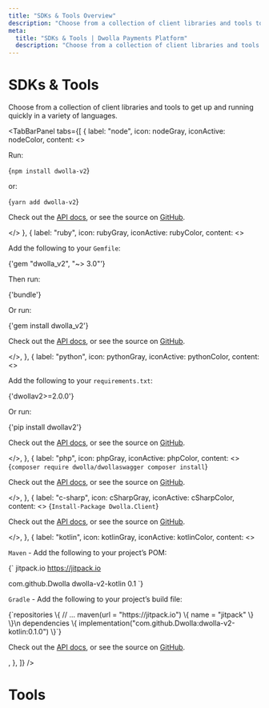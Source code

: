 ```yaml
---
title: "SDKs & Tools Overview"
description: "Choose from a collection of client libraries and tools to get up and running quickly in a variety of languages."
meta:
  title: "SDKs & Tools | Dwolla Payments Platform"
  description: "Choose from a collection of client libraries and tools to get up and running quickly in a variety of languages."
---
```



# SDKs & Tools

Choose from a collection of client libraries and tools to get up and running quickly in a variety of languages.

<TabBarPanel
  tabs={[
    {
      label: "node",
      icon: nodeGray,
      iconActive: nodeColor,
      content: <>
        <p>Run:</p>
        <CodeExamples>
          <CodeExample language="bash">
            {`npm install dwolla-v2`}
          </CodeExample>
        </CodeExamples>
        <p>or:</p>
        <CodeExamples>
          <CodeExample language="bash">
            {`yarn add dwolla-v2`}
          </CodeExample>
        </CodeExamples>
        <p>Check out the <a href="https://developers.dwolla.com/api-reference/sdks/node-js" target="_blank">API docs</a>, or see the source on <a href="https://github.com/Dwolla/dwolla-v2-node" target="_blank" rel="noopener noreferrer">GitHub</a>.</p>
      </>
    },
    {
      label: "ruby",
      icon: rubyGray,
      iconActive: rubyColor,
      content: <>
        <p>Add the following to your <code>Gemfile</code>:</p>
        <CodeExamples>
          <CodeExample language="ruby">
            {'gem "dwolla_v2", "~> 3.0"'}
          </CodeExample>
        </CodeExamples>
        <p>Then run:</p>
        <CodeExamples>
          <CodeExample language="bash">
            {'bundle'}
          </CodeExample>
        </CodeExamples>
        <p>Or run:</p>
        <CodeExamples>
          <CodeExample language="bash">
            {'gem install dwolla_v2'}
          </CodeExample>
        </CodeExamples>
        <p>Check out the <a href="https://developers.dwolla.com/api-reference/sdks/ruby" target="_blank">API docs</a>, or see the source on <a href="https://github.com/Dwolla/dwolla-v2-ruby" target="_blank" rel="noopener noreferrer">GitHub</a>.</p>
      </>,
    },
    {
      label: "python",
      icon: pythonGray,
      iconActive: pythonColor,
      content: <>
        <p>Add the following to your <code>requirements.txt</code>:</p>
        <CodeExamples>
          <CodeExample language="plaintext">
            {'dwollav2>=2.0.0'}
          </CodeExample>
        </CodeExamples>
        <p>Or run:</p>
        <CodeExamples>
          <CodeExample language="bash">
            {'pip install dwollav2'}
          </CodeExample>
        </CodeExamples>
        <p>Check out the <a href="https://developers.dwolla.com/api-reference/sdks/python" target="_blank">API docs</a>, or see the source on <a href="https://github.com/Dwolla/dwolla-v2-python" target="_blank" rel="noopener noreferrer">GitHub</a>.</p>
      </>,
    },
    {
      label: "php",
      icon: phpGray,
      iconActive: phpColor,
      content: <>
        <CodeExamples>
          <CodeExample language="bash">
            {`composer require dwolla/dwollaswagger
composer install`}
          </CodeExample>
        </CodeExamples>
        <p>Check out the <a href="https://developers.dwolla.com/api-reference/sdks/php" target="_blank">API docs</a>, or see the source on <a href="https://github.com/Dwolla/dwolla-swagger-php" target="_blank" rel="noopener noreferrer">GitHub</a>.</p>
      </>,
    },
    {
      label: "c-sharp",
      icon: cSharpGray,
      iconActive: cSharpColor,
      content: <>
        <CodeExamples>
          <CodeExample language="bash">
            {`Install-Package Dwolla.Client`}
          </CodeExample>
        </CodeExamples>
        <p>Check out the <a href="https://developers.dwolla.com/api-reference/sdks/c-sharp" target="_blank">API docs</a>, or see the source on <a href="https://github.com/Dwolla/dwolla-v2-csharp" target="_blank" rel="noopener noreferrer">GitHub</a>.</p>
      </>,
    },
    {
      label: "kotlin",
      icon: kotlinGray,
      iconActive: kotlinColor,
      content: <>
        <p><code>Maven</code> - Add the following to your project&rsquo;s POM:</p>
        <CodeExamples>
          <CodeExample language="xml">
            {`<repositories>
  <repository>
    <id>jitpack.io</id>
    <url>https://jitpack.io</url>
  </repository>
</repositories>

<dependency>
  <groupId>com.github.Dwolla</groupId>
  <artifactId>dwolla-v2-kotlin</artifactId>
  <version>0.1</version>
</dependency>`}
          </CodeExample>
        </CodeExamples>
        <p><code>Gradle</code> - Add the following to your project&rsquo;s build file:</p>
        <CodeExamples>
          <CodeExample language="kotlin">
            {`repositories \{
  // ...
  maven(url = "https://jitpack.io") \{
    name = "jitpack"
  \}
\}\n
dependencies \{
  implementation("com.github.Dwolla:dwolla-v2-kotlin:0.1.0")
\}`}
          </CodeExample>
        </CodeExamples>
        <p>Check out the <a href="https://developers.dwolla.com/api-reference/sdks/kotlin" target="_blank">API docs</a>, or see the source on <a href="https://github.com/Dwolla/dwolla-v2-kotlin" target="_blank" rel="noopener noreferrer">GitHub</a>.</p>
      </>,
    },
  ]}
/>

# Tools

<CardGrid variant="default" maxColumns={2}>
  <Card
    topic="Postman Collection"
    description="All individual Dwolla requests grouped into a single Postman collection for testing."
    icon={postmanIcon}
    links={[
      {
        text: "View Collection",
        href: "https://app.getpostman.com/run-collection/e946a89ed19313cce582",
        external: true,
      }
    ]}
  />
  <Card
    topic="OpenAPI"
    description="
        OpenAPI specification document for the Dwolla Balance and Dwolla Connect
        APIs. Reference the OpenAPI specs for catalogs of tooling that
        implements the specification."
    icon={openApiIcon}
    links={[
      {
        text: "Dwolla Balance Spec",
        href: "https://github.com/Dwolla/dwolla-openapi",
        external: true,
      },
      {
        text: "Dwolla Connect Spec",
        href: "https://github.com/Dwolla/openapi-connect",
        external: true,
      }
    ]}
/>

</CardGrid>
